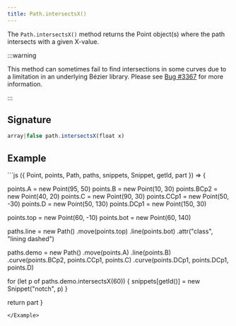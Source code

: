 ```yaml
---
title: Path.intersectsX()
---
```


The `Path.intersectsX()` method returns the Point object(s) where the path
intersects with a given X-value.

:::warning

This method can sometimes fail to find intersections in some curves
due to a limitation in an underlying Bézier library.
Please see [Bug #3367](https://github.com/freesewing/freesewing/issues/3367)
for more information.

:::

## Signature

```js
array|false path.intersectsX(float x)
```

## Example

<Example caption="Example of the Path.intersectsX() method">
```js
({ Point, points, Path, paths, snippets, Snippet, getId, part }) => {

  points.A = new Point(95, 50)
  points.B = new Point(10, 30)
  points.BCp2 = new Point(40, 20)
  points.C = new Point(90, 30)
  points.CCp1 = new Point(50, -30)
  points.D = new Point(50, 130)
  points.DCp1 = new Point(150, 30)

  points.top = new Point(60, -10)
  points.bot = new Point(60, 140)

  paths.line = new Path()
    .move(points.top)
    .line(points.bot)
    .attr("class", "lining dashed")

  paths.demo = new Path()
    .move(points.A)
    .line(points.B)
    .curve(points.BCp2, points.CCp1, points.C)
    .curve(points.DCp1, points.DCp1, points.D)

  for (let p of paths.demo.intersectsX(60)) {
    snippets[getId()] = new Snippet("notch", p)
  }

  return part
}
```
</Example>

